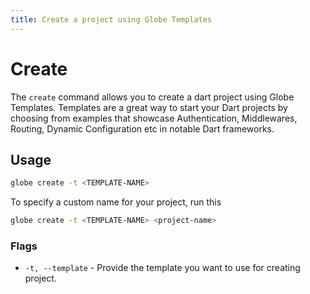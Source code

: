 ```yaml
---
title: Create a project using Globe Templates
---
```


# Create

The `create` command allows you to create a dart project using Globe Templates. Templates are a great way to start your Dart projects by choosing from examples that showcase Authentication,
Middlewares, Routing, Dynamic Configuration etc in notable Dart frameworks.

## Usage

```bash
globe create -t <TEMPLATE-NAME>
```

To specify a custom name for your project, run this

```bash
globe create -t <TEMPLATE-NAME> <project-name>
```

### Flags

- `-t, --template` - Provide the template you want to use for creating project.
